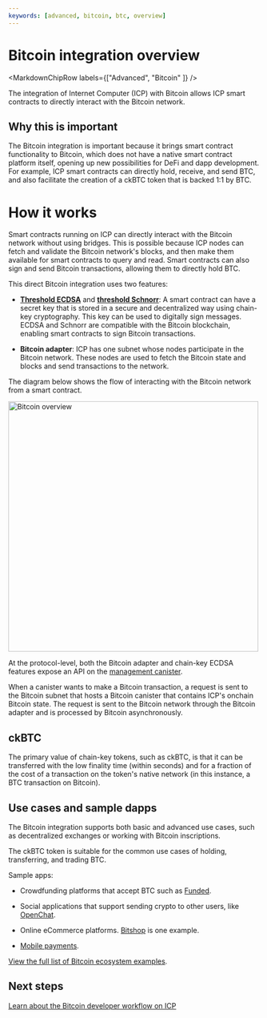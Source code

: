 ```yaml
---
keywords: [advanced, bitcoin, btc, overview]
---
```



# Bitcoin integration overview

<MarkdownChipRow labels={["Advanced", "Bitcoin" ]} />

The integration of Internet Computer (ICP) with Bitcoin allows ICP smart contracts to directly interact with the Bitcoin network.

## Why this is important

The Bitcoin integration is important because it brings smart contract functionality to Bitcoin, which does not have a native smart contract platform itself, opening up new possibilities for DeFi and dapp development. For example, ICP smart contracts can directly hold, receive, and send BTC, and also facilitate the creation of a ckBTC token that is backed 1:1 by BTC.

# How it works

Smart contracts running on ICP can directly interact with the Bitcoin network without using bridges.
This is possible because ICP nodes can fetch and validate the Bitcoin network's blocks, and then make them available for smart contracts to query and read.
Smart contracts can also sign and send Bitcoin transactions, allowing them to directly hold BTC.

This direct Bitcoin integration uses two features:

- **[Threshold ECDSA](/docs/current/developer-docs/smart-contracts/signatures/t-ecdsa)** and **[threshold Schnorr](/docs/current/developer-docs/smart-contracts/signatures/t-schnorr)**: A smart contract can have a secret key that is stored in a secure and decentralized way using chain-key cryptography. This key can be used to digitally sign messages. ECDSA and Schnorr are compatible with the Bitcoin blockchain, enabling smart contracts to sign Bitcoin transactions.

- **Bitcoin adapter**: ICP has one subnet whose nodes participate in the Bitcoin network. These nodes are used to fetch the Bitcoin state and blocks and send transactions to the network.

The diagram below shows the flow of interacting with the Bitcoin network from a smart contract.

<div class="text--center">
  <img
    src={useBaseUrl("/img/docs/bitcoin-overview.png")}
    alt="Bitcoin overview"
    width="500"
  />
</div>

At the protocol-level, both the Bitcoin adapter and chain-key ECDSA features expose an API on the [management canister](/docs/current/developer-docs/smart-contracts/advanced-features/management-canister).

When a canister wants to make a Bitcoin transaction, a request is sent to the Bitcoin subnet that hosts a Bitcoin canister that contains ICP's onchain Bitcoin state. The request is sent to the Bitcoin network through the Bitcoin adapter and is processed by Bitcoin asynchronously.

## ckBTC

The primary value of chain-key tokens, such as ckBTC, is that it can be transferred with the low finality time (within seconds) and for a fraction of the cost of a transaction on the token's native network (in this instance, a BTC transaction on Bitcoin).

## Use cases and sample dapps

The Bitcoin integration supports both basic and advanced use cases, such as decentralized exchanges or working with Bitcoin inscriptions.

The ckBTC token is suitable for the common use cases of holding, transferring, and trading BTC.

Sample apps:

- Crowdfunding platforms that accept BTC such as [Funded](https://funded.app/).

- Social applications that support sending crypto to other users, like [OpenChat](https://oc.app/).

- Online eCommerce platforms. [Bitshop](https://ughim-6qaaa-aaaah-qc7qa-cai.ic0.app/) is one example.

- [Mobile payments](https://play.google.com/store/apps/details?id=com.foo.arth&pli=1).

[View the full list of Bitcoin ecosystem examples](https://internetcomputer.org/ecosystem?tag=Bitcoin).

## Next steps

[Learn about the Bitcoin developer workflow on ICP](./using-btc/btc-dev-workflow.mdx)

